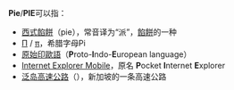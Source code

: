 '''Pie'''/'''PIE'''可以指：
* [[西式餡餅|西式餡餅]]（pie），常音译为“派”，[[餡餅|餡餅]]的一种
* [[Π|Π]] / [[π|π]]，希腊字母Pi
* [[原始印歐語|原始印歐語]]（'''P'''roto-'''I'''ndo-'''E'''uropean language）
* [[Internet_Explorer_Mobile|Internet Explorer Mobile]]，原名 '''P'''ocket '''I'''nternet '''E'''xplorer
*[[泛岛高速公路|泛岛高速公路]]（{{lang-en|Pan Island Expressway}}），新加坡的一条高速公路

{{disambig|cat=三字拉丁字母縮寫消歧義}}